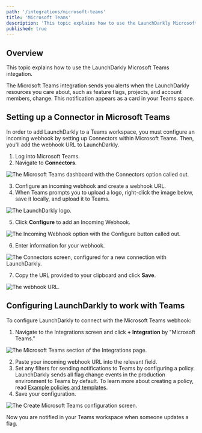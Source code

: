```yaml
---
path: '/integrations/microsoft-teams'
title: 'Microsoft Teams'
description: 'This topic explains how to use the LaunchDarkly Microsoft Teams integation, which sends alerts to your Teams space when LaunchDarkly resources change.'
published: true
---
```


## Overview

This topic explains how to use the LaunchDarkly Microsoft Teams integation.

The Microsoft Teams integration sends you alerts when the LaunchDarkly resources you care about, such as feature flags, projects, and account members, change. This notification appears as a card in your Teams space.

## Setting up a Connector in Microsoft Teams

In order to add LaunchDarkly to a Teams workspace, you must configure an incoming webhook by setting up Connectors within Microsoft Teams. Then, you'll add the webhook URL to LaunchDarkly.

1. Log into Microsoft Teams.
2. Navigate to **Connectors**.

![The Microsoft Teams dashboard with the Connectors option called out.](ms-teams-connectors-callout.png)


3. Configure an incoming webhook and create a webhook URL.
4. When Teams prompts you to upload a logo, right-click the image below, save it locally, and upload it to Teams.

![The LaunchDarkly logo.](ms-teams-ld-logo.png)


5. Click **Configure** to add an Incoming Webhook.

![The Incoming Webhook option with the Configure button called out.](ms-teams-incoming-webhook-callout.png)

6. Enter information for your webhook.

![The Connectors screen, configured for a new connection with LaunchDarkly.](ms-teams-webhook-connectors-screen.png)

7. Copy the URL provided to your clipboard and click **Save**.

![The webhook URL.](ms-teams-connectors-url.png)


## Configuring LaunchDarkly to work with Teams

To configure LaunchDarkly to connect with the Microsoft Teams webhook:

1. Navigate to the Integrations screen and click **+ Integration** by "Microsoft Teams."

![The Microsoft Teams section of the Integrations page.](ms-teams-add-integration.png)


2. Paste your incoming webhook URL into the relevant field.
3. Set any filters for sending notifications to Teams by configuring a policy. LaunchDarkly sends all flag change events in the production environment to Teams by default. To learn more about creating a policy, read [Example policies and templates](/home/members/example-policies).
4. Save your configuration.

![The Create Microsoft Teams configuration screen.](ms-teams-ld-integration-config.png)


Now you are notified in your Teams workspace when someone updates a flag.
